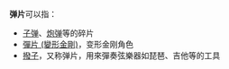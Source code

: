 '''弹片'''可以指：

*[[子弹|子弹]]、[[炮弹|炮弹]]等的碎片
*[[彈片_(變形金剛)|彈片 (變形金剛)]]，变形金刚角色
*[[撥子|撥子]]，又称弹片，用來彈奏弦樂器如琵琶、吉他等的工具

{{Disambig|Cat=二字消歧义}}